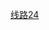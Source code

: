 {{铁道路线 | lua=1
 | 模板名稱 = 北京地铁亦庄线
 | 名稱 = [[北京地铁亦庄线]]
 | 代表色 = {{北京地铁颜色|亦}}
 | Logo = 
 | 铁道系统 = 北京地铁
 | 車站列表 = 宋家庄 ~ 肖村 ~ 小红门 ~ 旧宫 ~ 亦庄桥 ~ 亦庄文化园 ~ 万源街 ~ 荣京东街 ~ 荣昌东街 ~ 同济南路 ~ 经海路 ~ 次渠南 ~ 次渠 ~ 亦庄火车站
}}<noinclude>
[[Category:北京地鐵模板|线路24]]
</noinclude>